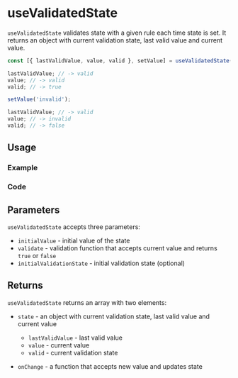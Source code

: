 

<Meta of={allStories} />

# useValidatedState

`useValidatedState` validates state with a given rule each time state is set. It returns an object with current validation state, last valid value and current value.

```ts
const [{ lastValidValue, value, valid }, setValue] = useValidatedState('valid', (value) => value === 'valid');

lastValidValue; // -> valid
value; // -> valid
valid; // -> true

setValue('invalid');

lastValidValue; // -> valid
value; // -> invalid
valid; // -> false
```

## Usage

### Example

<Canvas of={allStories.Usage} />

### Code

<Source of={allStories.Usage} />

## Parameters

`useValidatedState` accepts three parameters:

- `initialValue` - initial value of the state
- `validate` - validation function that accepts current value and returns `true` or `false`
- `initialValidationState` - initial validation state (optional)

## Returns

`useValidatedState` returns an array with two elements:

- `state` - an object with current validation state, last valid value and current value

  - `lastValidValue` - last valid value
  - `value` - current value
  - `valid` - current validation state

- `onChange` - a function that accepts new value and updates state
